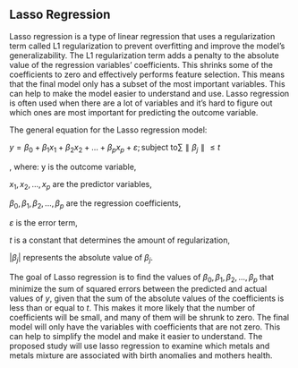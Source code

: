 ## Lasso Regression

Lasso regression is a type of linear regression that uses a regularization term called L1 regularization to prevent overfitting and improve the model's generalizability. The L1 regularization term adds a penalty to the absolute value of the regression variables' coefficients. This shrinks some of the coefficients to zero and effectively performs feature selection. This means that the final model only has a subset of the most important variables. This can help to make the model easier to understand and use. Lasso regression is often used when there are a lot of variables and it's hard to figure out which ones are most important for predicting the outcome variable.

The general equation for the Lasso regression model:

$y=β_0+β_1 x_1+β_2 x_2+...+β_p x_p+ε; \text{subject to}∑∥β_j∥≤t$

, where: y is the outcome variable,

$x_1,x_2,...,x_p$ are the predictor variables,

$β_0,β_1,β_2,...,β_p$ are the regression coefficients,

$ε$ is the error term,

$t$ is a constant that determines the amount of regularization,

$|β_j|$ represents the absolute value of $β_j$.

The goal of Lasso regression is to find the values of $β_0,β_1,β_2,...,β_p$ that minimize the sum of squared errors between the predicted and actual values of $y$, given that the sum of the absolute values of the coefficients is less than or equal to $t$. This makes it more likely that the number of coefficients will be small, and many of them will be shrunk to zero. The final model will only have the variables with coefficients that are not zero. This can help to simplify the model and make it easier to understand. The proposed study will use lasso regression to examine which metals and metals mixture are associated with birth anomalies and mothers health.


